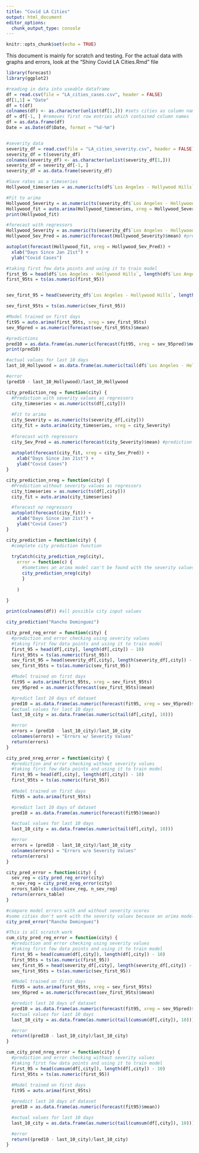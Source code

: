 ```yaml
---
title: "Covid LA Cities"
output: html_document
editor_options: 
  chunk_output_type: console
---
```


```r
knitr::opts_chunk$set(echo = TRUE)
```

This document is mainly for scratch and testing. For the actual data with graphs and errors, look at the "Shiny Covid LA Cities.Rmd" file


```r
library(forecast)
library(ggplot2)
```


```r
#reading in data into useable dataframe
df = read.csv(file = "LA_cities_cases.csv", header = FALSE)
df[1,1] = "Date"
df = t(df)
colnames(df) <- as.character(unlist(df[1,])) #sets cities as column names
df = df[-1, ] #removes first row entries which contained column names
df = as.data.frame(df)
Date = as.Date(df$Date, format = "%d-%m")


#severity data
severity_df = read.csv(file = "LA_cities_severity.csv", header = FALSE)
severity_df = t(severity_df)
colnames(severity_df) <- as.character(unlist(severity_df[1,]))
severity_df = severity_df[-1, ]
severity_df = as.data.frame(severity_df)
```



```r
#Save rates as a timeseries
Hollywood_timeseries = as.numeric(ts(df$`Los Angeles - Hollywood Hills`))

#Fit to arima
Hollywood_Severity = as.numeric(ts(severity_df$`Los Angeles - Hollywood Hills`))
Hollywood_fit = auto.arima(Hollywood_timeseries, xreg = Hollywood_Severity)
print(Hollywood_fit)

#forecast with regressors
Hollywood_Severity = as.numeric(ts(severity_df$`Los Angeles - Hollywood Hills`))
Hollywood_Sev_Pred = as.numeric(forecast(Hollywood_Severity)$mean) #prediction for future Hollywood_Severity values

autoplot(forecast(Hollywood_fit, xreg = Hollywood_Sev_Pred)) +
  xlab("Days Since Jan 21st") +
  ylab("Covid Cases")
```



```r
#taking first few data points and using it to train model
first_95 = head(df$`Los Angeles - Hollywood Hills`, length(df$`Los Angeles - Hollywood Hills`) - 10)
first_95ts = ts(as.numeric(first_95))


sev_first_95 = head(severity_df$`Los Angeles - Hollywood Hills`, length(severity_df$`Los Angeles - Hollywood Hills`) - 10)

sev_first_95ts = ts(as.numeric(sev_first_95))

#Model trained on first days
fit95 = auto.arima(first_95ts, xreg = sev_first_95ts)
sev_95pred = as.numeric(forecast(sev_first_95ts)$mean)

#predictions
pred10 = as.data.frame(as.numeric(forecast(fit95, xreg = sev_95pred)$mean)) #predict last 10 days of dataset
print(pred10)

#actual values for last 10 days
last_10_Hollywood = as.data.frame(as.numeric(tail(df$`Los Angeles - Hollywood Hills`, 10)))

#error
(pred10 - last_10_Hollywood)/last_10_Hollywood
```



```r
city_prediction_reg = function(city) {
  #Prediction with severity values as regressors
  city_timeseries = as.numeric(ts(df[,city]))
  
  #Fit to arima
  city_Severity = as.numeric(ts(severity_df[,city]))
  city_fit = auto.arima(city_timeseries, xreg = city_Severity)
  
  #forecast with regressors
  city_Sev_Pred = as.numeric(forecast(city_Severity)$mean) #prediction for future city_Severity values
  
  autoplot(forecast(city_fit, xreg = city_Sev_Pred)) +
    xlab("Days Since Jan 21st") +
    ylab("Covid Cases")
}

city_prediction_nreg = function(city) {
  #Prediction without severity values as regressors
  city_timeseries = as.numeric(ts(df[,city]))
  city_fit = auto.arima(city_timeseries)

  #forecast no regressors  
  autoplot(forecast(city_fit)) +
    xlab("Days Since Jan 21st") +
    ylab("Covid Cases")
}

city_prediction = function(city) {
  #complete city prediction function
  
  tryCatch(city_prediction_reg(city),
    error = function(c) {
      #Sometimes an arima model can't be found with the severity values, so an arima model w/o severity regressors is used instead
      city_prediction_nreg(city)
      }
    
    )
  
}

print(colnames(df)) #all possible city input values
```


```r
city_prediction("Rancho Dominguez")
```


```r
city_pred_reg_error = function(city) {
  #prediction and error checking using severity values
  #taking first few data points and using it to train model
  first_95 = head(df[,city], length(df[,city]) - 10)
  first_95ts = ts(as.numeric(first_95))
  sev_first_95 = head(severity_df[,city], length(severity_df[,city]) - 10)
  sev_first_95ts = ts(as.numeric(sev_first_95))

  #Model trained on first days
  fit95 = auto.arima(first_95ts, xreg = sev_first_95ts)
  sev_95pred = as.numeric(forecast(sev_first_95ts)$mean)

  #predict last 10 days of dataset
  pred10 = as.data.frame(as.numeric(forecast(fit95, xreg = sev_95pred)$mean))   
  #actual values for last 10 days
  last_10_city = as.data.frame(as.numeric(tail(df[,city], 10)))

  #error
  errors = (pred10 - last_10_city)/last_10_city
  colnames(errors) = "Errors w/ Severity Values"
  return(errors)
}

city_pred_nreg_error = function(city) {
  #prediction and error checking without severity values
  #taking first few data points and using it to train model
  first_95 = head(df[,city], length(df[,city]) - 10)
  first_95ts = ts(as.numeric(first_95))
  
  #Model trained on first days
  fit95 = auto.arima(first_95ts)

  #predict last 10 days of dataset
  pred10 = as.data.frame(as.numeric(forecast(fit95)$mean))

  #actual values for last 10 days
  last_10_city = as.data.frame(as.numeric(tail(df[,city], 10)))

  #error
  errors = (pred10 - last_10_city)/last_10_city
  colnames(errors) = "Errors w/o Severity Values"
  return(errors)
}

city_pred_error = function(city) {
  sev_reg = city_pred_reg_error(city)
  n_sev_reg = city_pred_nreg_error(city)
  errors_table = cbind(sev_reg, n_sev_reg)
  return(errors_table)
}
```

```r
#compare model errors with and without severity scores
#some cities don't work with the severity values because an arima model can't be fit
city_pred_error("Rancho Dominguez")
```



```r
#This is all scratch work
cum_city_pred_reg_error = function(city) {
  #prediction and error checking using severity values
  #taking first few data points and using it to train model
  first_95 = head(cumsum(df[,city]), length(df[,city]) - 10)
  first_95ts = ts(as.numeric(first_95))
  sev_first_95 = head(severity_df[,city], length(severity_df[,city]) - 10)
  sev_first_95ts = ts(as.numeric(sev_first_95))

  #Model trained on first days
  fit95 = auto.arima(first_95ts, xreg = sev_first_95ts)
  sev_95pred = as.numeric(forecast(sev_first_95ts)$mean)

  #predict last 10 days of dataset
  pred10 = as.data.frame(as.numeric(forecast(fit95, xreg = sev_95pred)$mean))   
  #actual values for last 10 days
  last_10_city = as.data.frame(as.numeric(tail(cumsum(df[,city]), 10)))

  #error
  return((pred10 - last_10_city)/last_10_city)
}

cum_city_pred_nreg_error = function(city) {
  #prediction and error checking without severity values
  #taking first few data points and using it to train model
  first_95 = head(cumsum(df[,city]), length(df[,city]) - 10)
  first_95ts = ts(as.numeric(first_95))
  
  #Model trained on first days
  fit95 = auto.arima(first_95ts)

  #predict last 10 days of dataset
  pred10 = as.data.frame(as.numeric(forecast(fit95)$mean))

  #actual values for last 10 days
  last_10_city = as.data.frame(as.numeric(tail(cumsum(df[,city]), 10)))

  #error
  return((pred10 - last_10_city)/last_10_city)
}

```




